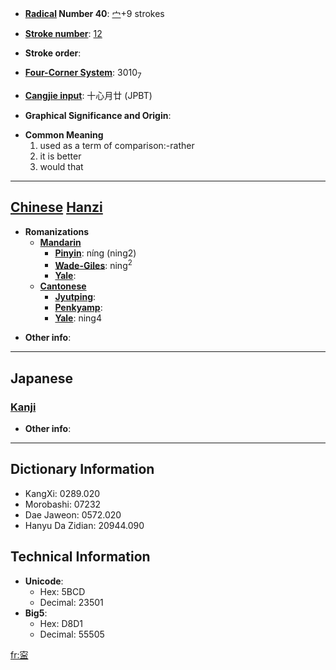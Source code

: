* '''[[Wiktionary:Chinese radical index| Radical]] Number 40''': [[Wiktionary:Chinese radical index 宀|宀]]+9 strokes

* '''[[Wiktionary:Chinese total strokes index|Stroke number]]''': [[Wiktionary:Chinese total strokes index 12|12]]

* '''Stroke order''': 

* '''[[Wiktionary:Chinese four corner index|Four-Corner System]]''': 3010<sub>7</sub>

* '''[[Wiktionary:Chinese Cangjie index|Cangjie input]]''': 十心月廿 (JPBT)

* '''Graphical Significance and Origin''': 

* '''Common Meaning'''
*#used as a term of comparison:-rather
*# it is better
*# would that


----

== [[Chinese]] [[Hanzi]] ==

* '''Romanizations'''
** '''[[Mandarin]]'''
*** '''[[Pinyin]]''': níng (ning2)
*** '''[[Wade-Giles]]''': ning<sup>2</sup>
*** '''[[Yale]]''': 
** '''[[Cantonese]]'''
*** '''[[Jyutping]]''':
*** '''[[Penkyamp]]''': 
*** '''[[Yale]]''': ning4

* '''Other info''': 

----

==Japanese==
===[[Kanji]]===
{{kanji|on readings=[[ねい]] (nei)|kun readings=[[むしろ]] (mushiro)}}

* '''Other info''':  

----

== Dictionary Information ==

* KangXi: 0289.020
* Morobashi: 07232
* Dae Jaweon: 0572.020
* Hanyu Da Zidian: 20944.090

== Technical Information ==

* '''Unicode''':
** Hex: 5BCD
** Decimal: 23501
* '''Big5''':
** Hex: D8D1
** Decimal: 55505

[[fr:寍]]